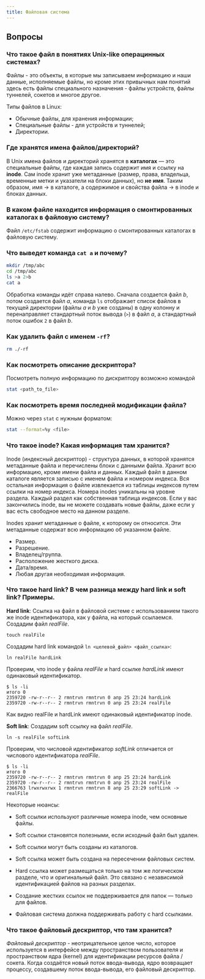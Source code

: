 ```yaml
---
title: Файловая система
---
```


## Вопросы
### Что такое файл в понятиях Unix-like операцинных системах?

Файлы - это объекты, в которые мы записываем информацию и наши данные, исполняемые файлы, но кроме этих привычных нам понятий здесь есть файлы специального назначения - файлы устройств, файлы туннелей, сокетов и многое другое.

Типы файлов в Linux:

- Обычные файлы, для хранения информации;
- Специальные файлы - для устройств и туннелей;
- Директории.

### Где хранятся имена файлов/директорий?

В Unix имена файлов и директорий хранятся в **каталогах** — это специальные файлы, где каждая запись содержит имя и ссылку на **inode**. Сам inode хранит уже метаданные (размер, права, владельца, временные метки и указатели на блоки данных), но **не имя**. Таким образом, имя → в каталоге, а содержимое и свойства файла → в inode и блоках данных.

### В каком файле находится информация о смонтированных каталогах в файловую систему?

Файл `/etc/fstab` содержит информацию о смонтированных каталогах в файловую систему.

### Что выведет команда `cat a` и почему?

```bash
mkdir /tmp/abc
cd /tmp/abc
ls >a 2>b
cat a
```

Обработка команды идёт справа налево. Сначала создается файл _b_, потом создается файл _a_, команда `ls` отображает список файлов в текущей директории (файлы _a_ и _b_ уже созданы) в одну колонну и перенаправляет стандартный поток вывода (`>`) в файл _a_, а стандартный поток ошибок `2` в файл _b_.

### Как удалить файл с именем `-rf`?

```bash
rm ./-rf
```

### Как посмотреть описание дескриптора?

Посмотреть полную информацию по дискриптору возможно командой
```bash
stat <path_to_file>
```

### Как посмотреть время последней модификации файла?

Можно через `stat` с нужным форматом:
```bash
stat --format=%y <file>
```

### Что такое inode? Какая информация там хранится?

Inode (индексный дескриптор) - структура данных, в которой хранятся метаданные файла и перечислены блоки с данными файла. Хранит всю информацию, кроме имени файла и данных. Каждый файл в данном каталоге является записью с именем файла и номером индекса. Вся остальная информация о файле извлекается из таблицы индексов путем ссылки на номер индекса. Номера inodes уникальны на уровне раздела. Каждый раздел как собственная таблица индексов. Если у вас закончились inode, вы не можете создавать новые файлы, даже если у вас есть свободное место на данном разделе.

Inodes хранит метаданные о файле, к которому он относится. Эти метаданные содержат всю информацию об указанном файле.

- Размер.
- Разрешение.
- Владелец/группа.
- Расположение жесткого диска.
- Дата/время.
- Любая другая необходимая информация.

### Что такое hard link? В чем разница между hard link и soft link? Примеры.

**Hard link**:
Ссылка на файл в файловой системе с использованием такого же inode идентификатора, как у файла, на который ссылаемся.
Создадим файл _realFile_.

```
touch realFile
```

Создадим hard link командой `ln <целевой_файл> <файл_ссылка>`:

```
ln realFile hardLink
```

Проверим, что inode у файла _realFile_ и hard ссылке _hardLink_ имеют одинаковый идентификатор.

```
$ ls -li
итого 0
2359720 -rw-r--r-- 2 rmntrvn rmntrvn 0 апр 25 23:24 hardLink
2359720 -rw-r--r-- 2 rmntrvn rmntrvn 0 апр 25 23:24 realFile
```

Как видно realFile и hardLink имеют одинаковый идентификатор inode.

**Soft link**:
Создадим soft ссылку на файл _realFile_.

```
ln -s realFile softLink
```

Проверим, что числовой идентификатор _softLink_ отличается от числового идентификатора _realFile_.

```
$ ls -li
итого 0
2359720 -rw-r--r-- 2 rmntrvn rmntrvn 0 апр 25 23:24 hardLink
2359720 -rw-r--r-- 2 rmntrvn rmntrvn 0 апр 25 23:24 realFile
2366763 lrwxrwxrwx 1 rmntrvn rmntrvn 8 апр 25 23:29 softLink -> realFile
```

Некоторые нюансы:
- Soft ссылки используют различные номера inode, чем основные файлы.
- Soft ссылки становятся полезными, если исходный файл был удален.
- Soft ссылки могут быть созданы из каталогов.
- Soft ссылка может быть создана на пересечении файловых систем.

- Hard ссылка может размещаться только на том же логическом разделе, что и оригинальный файл. Это связано с независимой идентификацией файлов на разных разделах.
- Создание жестких ссылок не поддерживается для папок — только для файлов.
- Файловая система должна поддерживать работу с hard ссылками.

### Что такое файловый дескриптор, что там хранится?

_Файловый дескриптор_ - неотрицательное целое число, которое используется в интерфейсе между пространством пользователя и пространством ядра (kernel) для идентификации ресурсов файла / сокета. Когда создаётся новый поток ввода-вывода, ядро возвращает процессу, создавшему поток ввода-вывода, его файловый дескриптор.
